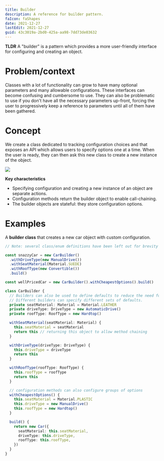 ```yaml
---
title: Builder
description: A reference for builder pattern.
faIcon: faShapes
date: 2021-12-27
lastEdit: 2021-12-27
guid: 43c3019a-2bd0-425a-aa98-7dd73de03632
---
```



**TLDR** A "builder" is a <Link to="/articles/patterns">pattern</Link> which provides a more user-friendly interface for configuring and creating an object.

# Problem/context

Classes with a lot of functionality can grow to have many optional parameters and many allowable configurations.
These interfaces can become confusing and cumbersome to use.
They can also be problematic to use if you don't have all the necessary parameters up-front, forcing the user to progressively keep a reference to parameters until all of them have been gathered.

# Concept

We create a class dedicated to tracking configuration choices and that exposes an API which allows users to specify options one at a time.
When the user is ready, they can then ask this new class to create a new instance of the object.

![](./images/builder-sequence.png)

**Key characteristics**

- Specifying configuration and creating a new instance of an object are separate actions.
- Configuration methods return the builder object to enable call-chaining.
- The builder objects are stateful: they store configuration options.

# Examples

A **builder class** that creates a new car object with custom configuration.

```typescript
// Note: several class/enum definitions have been left out for brevity

const snazzyCar = new CarBuilder()
  .withDriveType(new ManualDrive())
  .withSeatMaterial(Material.SUEDE)
  .withRoofType(new Convertible())
  .build()

const wellPricedCar = new CarBuilder().withCheapestOptions().build()

class CarBuilder {
  // Builders can also be used to define defaults to reduce the need for users to configure them.
  // Different builders can specify different sets of defaults.
  private seatMaterial: Material = Material.LEATHER
  private driveType: DriveType = new AutomaticDrive()
  private roofType: RoofType = new Hardtop()

  withSeatMaterial(seatMaterial: Material) {
    this.seatMaterial = seatMaterial
    return this // returning this object to allow method chaining
  }

  withDriveType(driveType: DriveType) {
    this.driveType = driveType
    return this
  }

  withRoofType(roofType: RoofType) {
    this.roofType = roofType
    return this
  }

  // configuration methods can also configure groups of options
  withCheapestOptions() {
    this.seatMaterial = Material.PLASTIC
    this.driveType = new ManualDrive()
    this.roofType = new Hardtop()
  }

  build() {
    return new Car({
      seatMaterial: this.seatMaterial,
      driveType: this.driveType,
      roofType: this.roofType,
    })
  }
}
```
